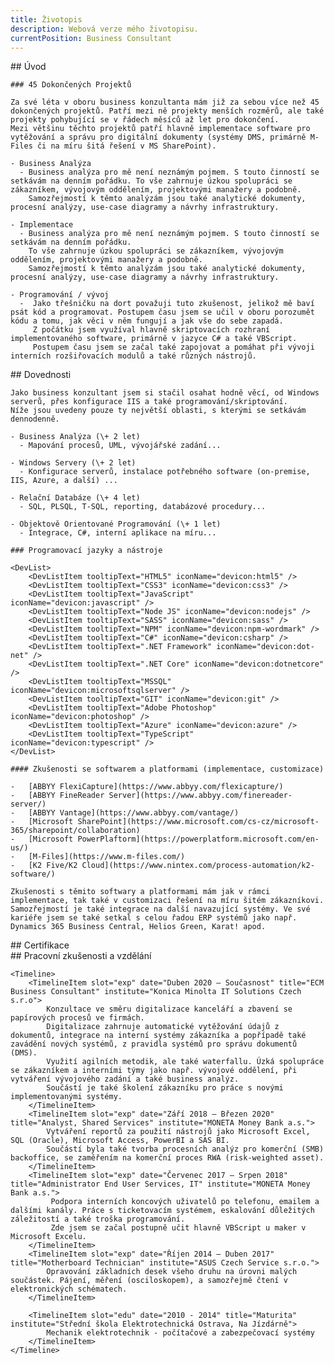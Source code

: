 ```yaml
---
title: Životopis
description: Webová verze mého životopisu.
currentPosition: Business Consultant
---
```



<section class="intro">
    ## Úvod

    ### 45 Dokončených Projektů

    Za své léta v oboru business konzultanta mám již za sebou více než 45 dokončených projektů. Patří mezi ně projekty menších rozměrů, ale také projekty pohybující se v řádech měsíců až let pro dokončení.
    Mezi většinu těchto projektů patří hlavně implementace software pro vytěžování a správu pro digitální dokumenty (systémy DMS, primárně M-Files či na míru šitá řešení v MS SharePoint).

    - Business Analýza
      - Business analýza pro mě není neznámým pojmem. S touto činností se setkávám na denním pořádku. To vše zahrnuje úzkou spolupráci se zákazníkem, vývojovým oddělením, projektovými manažery a podobně.
        Samozřejmostí k těmto analýzám jsou také analytické dokumenty, procesní analýzy, use-case diagramy a návrhy infrastruktury.

    - Implementace
      - Business analýza pro mě není neznámým pojmem. S touto činností se setkávám na denním pořádku.
        To vše zahrnuje úzkou spolupráci se zákazníkem, vývojovým oddělením, projektovými manažery a podobně.
        Samozřejmostí k těmto analýzám jsou také analytické dokumenty, procesní analýzy, use-case diagramy a návrhy infrastruktury.

    - Programování / vývoj
      -  Jako třešničku na dort považuji tuto zkušenost, jelikož mě baví psát kód a programovat. Postupem času jsem se učil v oboru porozumět kódu a tomu, jak věci v něm fungují a jak vše do sebe zapadá.
         Z počátku jsem využíval hlavně skriptovacích rozhraní implementovaného software, primárně v jazyce C# a také VBScript.
         Postupem času jsem se začal také zapojovat a pomáhat při vývoji interních rozšiřovacích modulů a také různých nástrojů.

</section>

<section class="skills">
    ## Dovednosti

    Jako business konzultant jsem si stačil osahat hodně věcí, od Windows serverů, přes konfigurace IIS a také programování/skriptování.
    Níže jsou uvedeny pouze ty největší oblasti, s kterými se setkávám dennodenně.

    - Business Analýza (\+ 2 let)
      - Mapování procesů, UML, vývojářské zadání...

    - Windows Servery (\+ 2 let)
      - Konfigurace serverů, instalace potřebného software (on-premise, IIS, Azure, a další) ...

    - Relační Databáze (\+ 4 let)
      - SQL, PLSQL, T-SQL, reporting, databázové procedury...

    - Objektově Orientované Programování (\+ 1 let)
      - Integrace, C#, interní aplikace na míru...

    ### Programovací jazyky a nástroje

    <DevList>
        <DevListItem tooltipText="HTML5" iconName="devicon:html5" />
        <DevListItem tooltipText="CSS3" iconName="devicon:css3" />
        <DevListItem tooltipText="JavaScript" iconName="devicon:javascript" />
        <DevListItem tooltipText="Node JS" iconName="devicon:nodejs" />
        <DevListItem tooltipText="SASS" iconName="devicon:sass" />
        <DevListItem tooltipText="NPM" iconName="devicon:npm-wordmark" />
        <DevListItem tooltipText="C#" iconName="devicon:csharp" />
        <DevListItem tooltipText=".NET Framework" iconName="devicon:dot-net" />
        <DevListItem tooltipText=".NET Core" iconName="devicon:dotnetcore" />
        <DevListItem tooltipText="MSSQL" iconName="devicon:microsoftsqlserver" />
        <DevListItem tooltipText="GIT" iconName="devicon:git" />
        <DevListItem tooltipText="Adobe Photoshop" iconName="devicon:photoshop" />
        <DevListItem tooltipText="Azure" iconName="devicon:azure" />
        <DevListItem tooltipText="TypeScript" iconName="devicon:typescript" />
    </DevList>

    #### Zkušenosti se softwarem a platformami (implementace, customizace)

    -   [ABBYY FlexiCapture](https://www.abbyy.com/flexicapture/)
    -   [ABBYY FineReader Server](https://www.abbyy.com/finereader-server/)
    -   [ABBYY Vantage](https://www.abbyy.com/vantage/)
    -   [Microsoft SharePoint](https://www.microsoft.com/cs-cz/microsoft-365/sharepoint/collaboration)
    -   [Microsoft PowerPlaftorm](https://powerplatform.microsoft.com/en-us/)
    -   [M-Files](https://www.m-files.com/)
    -   [K2 Five/K2 Cloud](https://www.nintex.com/process-automation/k2-software/)

    Zkušenosti s těmito softwary a platformami mám jak v rámci implementace, tak také v customizaci řešení na míru šitém zákazníkovi.
    Samozřejmostí je také integrace na další navazující systémy. Ve své kariéře jsem se také setkal s celou řadou ERP systémů jako např. Dynamics 365 Business Central, Helios Green, Karat! apod.

</section>

<section class="certifications">
    ## Certifikace
    <CertGrid>
        <CertCard img={msftLogo} width={150} height={32} alt="Microsoft logo" description="Power Platform Fundamentals (PL-900)" />
        <CertCard img={msftLogo} width={150} height={32} alt="Microsoft logo" description="Microsoft Dynamics 365 Fundamentals (PL-900)" />
        <CertCard img={abbyyLogo} width={110} alt="ABBYY logo" description="FlexiCapture 12 Basic" />
        <CertCard img={abbyyLogo} width={110} alt="ABBYY logo" description="Vantage Certified Business Analyst" />
        <CertCard img={nintextLogo} alt="Nintex logo" width={150} height={40} description="K2 IT Developer" />
        <CertCard img={nintextLogo} alt="Nintex logo" width={150} height={40} description="K2 Business Analyst" />
        <CertCard img={nintextLogo} alt="Nintex logo" width={150} height={40} description="K2 Citizen Developer" />
        <CertCard img={mfilesLogo} width={150} alt="M-Files Corporation logo" description="M-Files Solution Engineer" />
    </CertGrid>
</section>

<section class="experience">
    ## Pracovní zkušenosti a vzdělání

    <Timeline>
        <TimelineItem slot="exp" date="Duben 2020 – Současnost" title="ECM Business Consultant" institute="Konica Minolta IT Solutions Czech s.r.o">
            Konzultace ve směru digitalizace kanceláří a zbavení se papírových procesů ve firmách.
            Digitalizace zahrnuje automatické vytěžování údajů z dokumentů, integrace na interní systémy zákazníka a popřípadě také zavádění nových systémů, z pravidla systémů pro správu dokumentů (DMS).
            Využití agilních metodik, ale také waterfallu. Úzká spolupráce se zákazníkem a interními týmy jako např. vývojové oddělení, při vytváření vývojového zadání a také business analýz.
            Součástí je také školení zákazníku pro práce s novými implementovanými systémy.
        </TimelineItem>
        <TimelineItem slot="exp" date="Září 2018 – Březen 2020" title="Analyst, Shared Services" institute="MONETA Money Bank a.s.">
            Vytváření reportů za použití nástrojů jako Microsoft Excel, SQL (Oracle), Microsoft Access, PowerBI a SAS BI.
            Součástí byla také tvorba procesních analýz pro komerční (SMB) backoffice, se zaměřením na komerční proces RWA (risk-weighted asset).
        </TimelineItem>
        <TimelineItem slot="exp" date="Červenec 2017 – Srpen 2018" title="Administrator End User Services, IT" institute="MONETA Money Bank a.s.">
             Podpora interních koncových uživatelů po telefonu, emailem a dalšími kanály. Práce s ticketovacím systémem, eskalování důležitých záležitostí a také troška programování.
             Zde jsem se začal postupně učit hlavně VBScript u maker v Microsoft Excelu.
        </TimelineItem>
        <TimelineItem slot="exp" date="Říjen 2014 – Duben 2017" title="Motherboard Technician" institute="ASUS Czech Service s.r.o.">
            Opravování základních desek všeho druhu na úrovni malých součástek. Pájení, měření (osciloskopem), a samozřejmě čtení v elektronických schématech.
        </TimelineItem>

        <TimelineItem slot="edu" date="2010 - 2014" title="Maturita" institute="Střední škola Elektrotechnická Ostrava, Na Jízdárně">
            Mechanik elektrotechnik - počítačové a zabezpečovací systémy
        </TimelineItem>
    </Timeline>

</section>
